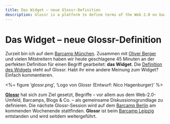 ```yaml
---
title: Das Widget – neue Glossr-Definition
description: Glossr is a platform to define terms of the Web 2.0 on barcamps.
---
```



Das Widget – neue Glossr-Definition
===================================

Zurzeit bin ich auf dem [Barcamp München](http://barcampmunich.mixxt.de/). Zusammen mit [Oliver Berger](http://www.xing.com/profile/oliver_berger) und vielen Mitstreitern haben wir heute geschlagene 45 Minuten an der perfekten Definition für einen Begriff gearbeitet: **das Widget**. Die [Definition des Widgets](http://glossr.de/2008/10/widget/) steht auf Glossr. Habt ihr eine andere Meinung zum Widget? Einfach kommentieren.

<%= figure 'glossr.png', 'Logo von Glossr (Entwurf: Nico Hagenburger)' %>

[**Glossr**](http://glossr.de) hat sich zum Ziel gesetzt, Begriffe – vor allem aus dem Web-2.0-Umfeld, Barcamps, Blogs & Co. – als gemeinsame Diskussionsgrundlage zu definieren. Die nächste Glossr-Session wird auf dem [Barcamp Berlin](barcampberlin3.mixxt.org) am kommenden Wochenende stattfinden. **Glossr** ist beim [Barcamp Leipzig](http://www.barcamp-leipzig.org/) entstanden und wird seitdem weitergeführt.
    
